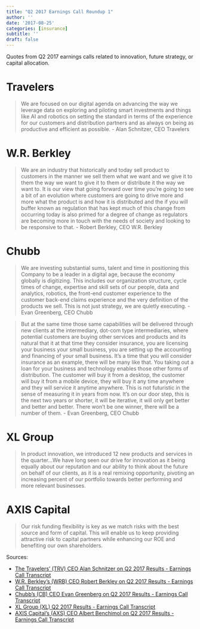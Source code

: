 ```yaml
---
title: "Q2 2017 Earnings Call Roundup 1"
author: ''
date: '2017-08-25'
categories: [insurance]
subtitle: ''
draft: false
---
```


Quotes from Q2 2017 earnings calls related to innovation, future strategy, or capital allocation.

# Travelers

> We are focused on our digital agenda on advancing the way we leverage data on exploring and piloting smart investments and things like AI and robotics on setting the standard in terms of the experience for our customers and distribution partners and as always on being as productive and efficient as possible. - Alan Schnitzer, CEO Travelers

# W.R. Berkley

> We are an industry that historically and today sell product to customers in the manner we sell them what we want and we give it to them the way we want to give it to them or distribute it the way we want to. It is our view that going forward over time you're going to see a bit of an evolution where customers are going to drive more and more what the product is and how it is distributed and the if you will buffer known as regulation that has kept much of this change from occurring today is also primed for a degree of change as regulators are becoming more in touch with the needs of society and looking to be responsive to that. - Robert Berkley, CEO W.R. Berkley

# Chubb

> We are investing substantial sums, talent and time in positioning this Company to be a leader in a digital age, because the economy globally is digitizing. This includes our organization structure, cycle times of change, expertise and skill sets of our people, data and analytics, robotics, the front-end customer experience to the customer back-end claims experience and the very definition of the products we sell. This is not just strategy, we are quietly executing. - Evan Greenberg, CEO Chubb

> But at the same time those same capabilities will be delivered through new clients at the intermediary, dot-com type intermediaries, where potential customers are buying other services and products and its natural that it at that time they consider insurance, you are licensing your business your small business, you are setting up the accounting and financing of your small business. It's a time that you will consider insurance as an example, there will be many like that. You taking out a loan for your business and technology enables those other forms of distribution. The customer will buy it from a desktop, the customer will buy it from a mobile device, they will buy it any time anywhere and they will service it anytime anywhere. This is not futuristic in the sense of measuring it in years from now. It's on our door step, this is the next two years or shorter, it will be iterative, it will only get better and better and better. There won't be one winner, there will be a number of them. - Evan Greenberg, CEO Chubb

# XL Group

> In product innovation, we introduced 12 new products and services in the quarter...We have long seen our drive for innovation as it being equally about our reputation and our ability to think about the future on behalf of our clients, as it is a real remixing opportunity, pivoting an increasing percent of our portfolio towards better performing and more relevant businesses.

# AXIS Capital

> Our risk funding flexibility is key as we match risks with the best source and form of capital. This will enable us to keep providing attractive risk to capital partners while enhancing our ROE and benefiting our own shareholders.

Sources:

-   [The Travelers' (TRV) CEO Alan Schnitzer on Q2 2017 Results - Earnings Call Transcript](https://seekingalpha.com/article/4089124-travelers-trv-ceo-alan-schnitzer-q2-2017-results-earnings-call-transcript)
-   [W.R. Berkley's (WRB) CEO Robert Berkley on Q2 2017 Results - Earnings Call Transcript](https://seekingalpha.com/article/4090509-w-r-berkleys-wrb-ceo-robert-berkley-q2-2017-results-earnings-call-transcript)
-   [Chubb's (CB) CEO Evan Greenberg on Q2 2017 Results - Earnings Call Transcript](https://seekingalpha.com/article/4090742-chubbs-cb-ceo-evan-greenberg-q2-2017-results-earnings-call-transcript)
-   [XL Group (XL) Q2 2017 Results - Earnings Call Transcript](https://seekingalpha.com/article/4091076-xl-group-xl-q2-2017-results-earnings-call-transcript)
-   [AXIS Capital's (AXS) CEO Albert Benchimol on Q2 2017 Results - Earnings Call Transcript](https://seekingalpha.com/article/4091335-axis-capitals-axs-ceo-albert-benchimol-q2-2017-results-earnings-call-transcript)
